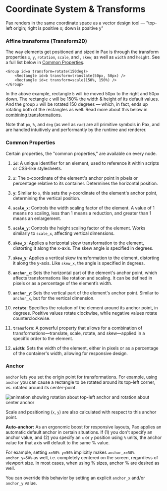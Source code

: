 # Coordinate System & Transforms

[//]: # (9732c66d1335615593249a6e623479a8:start)

Pax renders in the same coordinate space as a vector design tool — "top-left origin; right is positive x; down is positive y"


### Affine transforms (Transform2D)

The way elements get positioned and sized in Pax is through the transform properties `x`, `y`, `rotation`, `scale`, and , `skew`, as well as `width` and `height`.  See a full list below in [Common Properties](#common-properties).

```pax
<Group id=a transform=rotate(150deg)>
    <Rectangle id=b transform=translate(50px, 50px) />
    <Rectangle id=c transform=scale(150%, 150%) />
</Group>
```

In the above example, rectangle `b` will be moved 50px to the right and 50px down.  The rectangle `c` will be 150% the width & height of its default values.  And the group `a` will be rotated 150 degrees — which, in fact, ends up rotating both of the rectangles as well.  Read more about this below in [combining transformations.](#combining-transformations)

Note that `px`, `%`, and `deg` (as well as `rad`) are all primitive symbols in Pax, and are handled intuitively and performantly by the runtime and renderer.


### Common Properties

Certain properties, the "common properties," are available on every node.  

1. **`id`**: A unique identifier for an element, used to reference it within scripts or CSS-like stylesheets.

2. **`x`**: The x-coordinate of the element's anchor point in pixels or percentage relative to its container. Determines the horizontal position.

3. **`y`**: Similar to `x`, this sets the y-coordinate of the element's anchor point, determining the vertical position.

4. **`scale_x`**: Controls the width scaling factor of the element. A value of 1 means no scaling, less than 1 means a reduction, and greater than 1 means an enlargement.

5. **`scale_y`**: Controls the height scaling factor of the element. Works similarly to `scale_x`, affecting vertical dimensions.

6. **`skew_x`**: Applies a horizontal skew transformation to the element, distorting it along the x-axis. The skew angle is specified in degrees.

7. **`skew_y`**: Applies a vertical skew transformation to the element, distorting it along the y-axis. Like `skew_x`, the angle is specified in degrees.

8. **`anchor_x`**: Sets the horizontal part of the element's anchor point, which affects transformations like rotation and scaling. It can be defined in pixels or as a percentage of the element’s width.

9. **`anchor_y`**: Sets the vertical part of the element's anchor point. Similar to `anchor_x`, but for the vertical dimension.

10. **`rotate`**: Specifies the rotation of the element around its anchor point, in degrees. Positive values rotate clockwise, while negative values rotate counterclockwise.

11. **`transform`**: A powerful property that allows for a combination of transformations—translate, scale, rotate, and skew—applied in a specific order to the element.

12. **`width`**: Sets the width of the element, either in pixels or as a percentage of the container's width, allowing for responsive design.


### Anchor

`anchor` lets you set the origin point for transformations.  For example, using `anchor` you can cause a rectangle to be rotated around its top-left corner, vs. rotated around its center-point.  

<img src="/images/origin-of-rotation.gif" alt="animation showing rotation about top-left anchor and rotation about center anchor" />

Scale and positioning (`x`, `y`) are also calculated with respect to this anchor point.

**Auto-anchor:** As an ergonomic boost for responsive layouts, Pax applies an automatic default anchor in certain situations.  If (1) you don't specify an anchor value, and (2) you specify an `x` or `y` position using `%` units, the anchor value for that axis will default to the same % value.  

For example, setting `x=50% y=50%` implicitly makes `anchor_x=50% anchor_y=50%` as well, i.e. completely centered on the screen, regardless of viewport size. In most cases, when using % sizes, anchor % are desired as well.  

You can override this behavior by setting an explicit `anchor_x` and/or `anchor_y` value.




